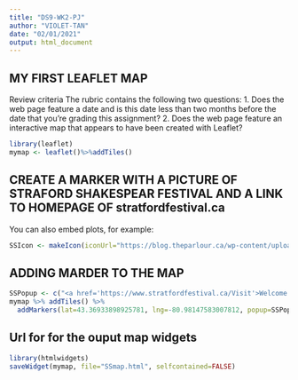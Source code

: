 ```yaml
---
title: "DS9-WK2-PJ"
author: "VIOLET-TAN"
date: "02/01/2021"
output: html_document
---
```



## MY FIRST LEAFLET MAP

Review criteria
The rubric contains the following two questions:
1.	Does the web page feature a date and is this date less than two months before the date that you're grading this assignment?
2.	Does the web page feature an interactive map that appears to have been created with Leaflet?


```r
library(leaflet)
mymap <- leaflet()%>%addTiles()
```

## CREATE A MARKER WITH A PICTURE OF STRAFORD SHAKESPEAR FESTIVAL AND A LINK TO HOMEPAGE OF stratfordfestival.ca

You can also embed plots, for example:

```r
SSIcon <- makeIcon(iconUrl="https://blog.theparlour.ca/wp-content/uploads/2017/07/festival-theatre.jpg", iconWidth=30*408/255, iconHeight=30,                        iconAnchorX=30*408/255/2,iconAnchorY=30/2)
```

## ADDING MARDER TO THE MAP
```r
SSPopup <- c("<a href='https://www.stratfordfestival.ca/Visit'>Welcome to Stratford Shakespear 2021-01-04<br><img src='https://blog.theparlour.ca/wp-content/uploads/2017/07/festival-theatre.jpg'width='240'height='130'alt='StratfordFestival'title='StratfordShakespearPlays'></a>")
mymap %>% addTiles() %>% 
  addMarkers(lat=43.36933898925781, lng=-80.98147583007812, popup=SSPopup)
```
## Url for for the ouput map widgets
```r
library(htmlwidgets)
saveWidget(mymap, file="SSmap.html", selfcontained=FALSE)
```


